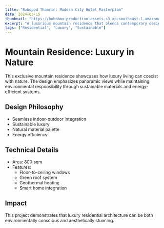 ```yaml
---
title: "Bobopod Thamrin: Modern City Hotel Masterplan"
date: 2024-03-15
thumbnail: "https://bobobox-production-assets.s3.ap-southeast-1.amazonaws.com/assets/hotels/bobopod-thamrin-jakarta/main-pictures/phpGECcDP"
excerpt: "A luxurious mountain residence that blends contemporary design with natural surroundings, offering panoramic views and sustainable living."
tags: ["Residential", "Luxury", "Sustainable"]
---
```


# Mountain Residence: Luxury in Nature

This exclusive mountain residence showcases how luxury living can coexist with nature. The design emphasizes panoramic views while maintaining environmental responsibility through sustainable materials and energy-efficient systems.

## Design Philosophy

- Seamless indoor-outdoor integration
- Sustainable luxury
- Natural material palette
- Energy efficiency

## Technical Details

- Area: 800 sqm
- Features:
  - Floor-to-ceiling windows
  - Green roof system
  - Geothermal heating
  - Smart home integration

## Impact

This project demonstrates that luxury residential architecture can be both environmentally conscious and aesthetically stunning.